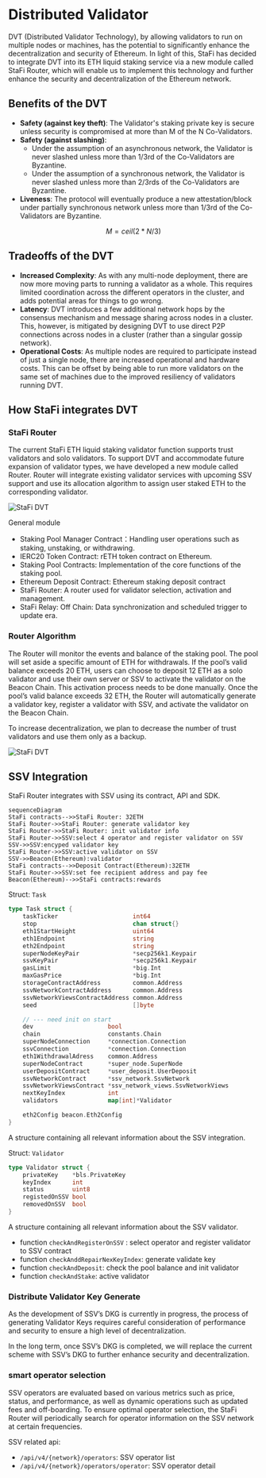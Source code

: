 # Distributed Validator

DVT (Distributed Validator Technology), by allowing validators to run on multiple nodes or machines, has the potential to significantly enhance the decentralization and security of Ethereum. In light of this, StaFi has decided to integrate DVT into its ETH liquid staking service via a new module called StaFi Router, which will enable us to implement this technology and further enhance the security and decentralization of the Ethereum network.

## Benefits of the DVT

- **Safety (against key theft)**: The Validator's staking private key is secure unless security is compromised at more than M of the N Co-Validators.
- **Safety (against slashing)**:
  - Under the assumption of an asynchronous network, the Validator is never slashed unless more than 1/3rd of the Co-Validators are Byzantine.
  - Under the assumption of a synchronous network, the Validator is never slashed unless more than 2/3rds of the Co-Validators are Byzantine.
- **Liveness**: The protocol will eventually produce a new attestation/block under partially synchronous network unless more than 1/3rd of the Co-Validators are Byzantine.

$$M = ceil(2*N/3)$$

## Tradeoffs of the DVT

- **Increased Complexity**: As with any multi-node deployment, there are now more moving parts to running a validator as a whole. This requires limited coordination across the different operators in the cluster, and adds potential areas for things to go wrong.
- **Latency**: DVT introduces a few additional network hops by the consensus mechanism and message sharing across nodes in a cluster. This, however, is mitigated by designing DVT to use direct P2P connections across nodes in a cluster (rather than a singular gossip network).
- **Operational Costs**: As multiple nodes are required to participate instead of just a single node, there are increased operational and hardware costs. This can be offset by being able to run more validators on the same set of machines due to the improved resiliency of validators running DVT.

## How StaFi integrates DVT

### StaFi Router

The current StaFi ETH liquid staking validator function supports trust validators and solo validators. To support DVT and accommodate future expansion of validator types, we have developed a new module called Router. Router will integrate existing validator services with upcoming SSV support and use its allocation algorithm to assign user staked ETH to the corresponding validator.

![StaFi DVT](/image/dvt_1.jpeg)

General module

- Staking Pool Manager Contract：Handling user operations such as staking, unstaking, or withdrawing.
- IERC20 Token Contract: rETH token contract on Ethereum.
- Staking Pool Contracts: Implementation of the core functions of the staking pool.
- Ethereum Deposit Contract: Ethereum staking deposit contract
- StaFi Router: A router used for validator selection, activation and management.
- StaFi Relay: Off Chain: Data synchronization and scheduled trigger to update era.

### Router Algorithm

The Router will monitor the events and balance of the staking pool. The pool will set aside a specific amount of ETH for withdrawals. If the pool’s valid balance exceeds 20 ETH, users can choose to deposit 12 ETH as a solo validator and use their own server or SSV to activate the validator on the Beacon Chain. This activation process needs to be done manually. Once the pool’s valid balance exceeds 32 ETH, the Router will automatically generate a validator key, register a validator with SSV, and activate the validator on the Beacon Chain.

To increase decentralization, we plan to decrease the number of trust validators and use them only as a backup.

![StaFi DVT](/image/dvt_2.jpeg)

## SSV Integration

StaFi Router integrates with SSV using its contract, API and SDK.

```mermaid
sequenceDiagram
StaFi contracts-->>StaFi Router: 32ETH
StaFi Router->>StaFi Router: generate validator key
StaFi Router->>StaFi Router: init validator info
StaFi Router->>SSV:select 4 operator and register validator on SSV
SSV->>SSV:encyped validator key
StaFi Router->>SSV:active validator on SSV
SSV->>Beacon(Ethereum):validator
StaFi contracts-->>Deposit Contract(Ethereum):32ETH
StaFi Router->>SSV:set fee recipient address and pay fee
Beacon(Ethereum)-->>StaFi contracts:rewards
```

Struct: `Task`

```go
type Task struct {
	taskTicker                     int64
	stop                           chan struct{}
	eth1StartHeight                uint64
	eth1Endpoint                   string
	eth2Endpoint                   string
	superNodeKeyPair               *secp256k1.Keypair
	ssvKeyPair                     *secp256k1.Keypair
	gasLimit                       *big.Int
	maxGasPrice                    *big.Int
	storageContractAddress         common.Address
	ssvNetworkContractAddress      common.Address
	ssvNetworkViewsContractAddress common.Address
	seed                           []byte

	// --- need init on start
	dev                     bool
	chain                   constants.Chain
	superNodeConnection     *connection.Connection
	ssvConnection           *connection.Connection
	eth1WithdrawalAdress    common.Address
	superNodeContract       *super_node.SuperNode
	userDepositContract     *user_deposit.UserDeposit
	ssvNetworkContract      *ssv_network.SsvNetwork
	ssvNetworkViewsContract *ssv_network_views.SsvNetworkViews
	nextKeyIndex            int
	validators              map[int]*Validator

	eth2Config beacon.Eth2Config
}
```

A structure containing all relevant information about the SSV integration.

Struct: `Validator`

```go
type Validator struct {
	privateKey    *bls.PrivateKey
	keyIndex      int
	status        uint8
	registedOnSSV bool
	removedOnSSV  bool
}
```

A structure containing all relevant information about the SSV validator.

- function `checkAndRegisterOnSSV` : select operator and register validator to SSV contract
- function `checkAnddRepairNexKeyIndex`: generate validate key
- function `checkAndDeposit`: check the pool balance and init validator
- function `checkAndStake`: active validator

### Distribute Validator Key Generate

As the development of SSV’s DKG is currently in progress, the process of generating Validator Keys requires careful consideration of performance and security to ensure a high level of decentralization.

In the long term, once SSV’s DKG is completed, we will replace the current scheme with SSV’s DKG to further enhance security and decentralization.

### smart operator selection

SSV operators are evaluated based on various metrics such as price, status, and performance, as well as dynamic operations such as updated fees and off-boarding. To ensure optimal operator selection, the StaFi Router will periodically search for operator information on the SSV network at certain frequencies.

SSV related api:

- `/api/v4/{network}/operators`: SSV operator list
- `/api/v4/{network}/operators/operator`: SSV operator detail